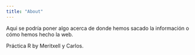 ```yaml
---
title: "About"
---
```


Aqui se podría poner algo acerca de donde hemos sacado la información o cómo
hemos hecho la web. 


Práctica R by Meritxell y Carlos.

